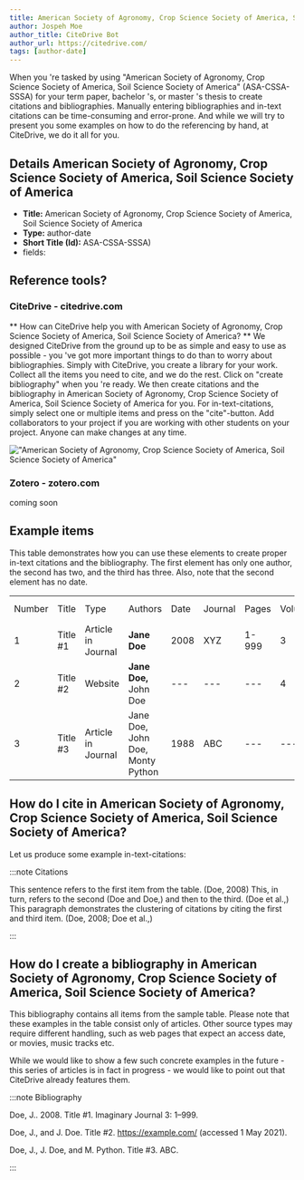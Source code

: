 ```yaml
---
title: American Society of Agronomy, Crop Science Society of America, Soil Science Society of America
author: Jospeh Moe
author_title: CiteDrive Bot
author_url: https://citedrive.com/
tags: [author-date]
---
```


When you 're tasked by using "American Society of Agronomy, Crop Science Society of America, Soil Science Society of America" (ASA-CSSA-SSSA) for your term paper, bachelor 's, or master 's thesis to create citations and bibliographies.
Manually entering bibliographies and in-text citations can be time-consuming and error-prone. And while we will try to present you some examples on how to do the referencing by hand, at CiteDrive, we do it all for you.

## Details  American Society of Agronomy, Crop Science Society of America, Soil Science Society of America
* **Title:** American Society of Agronomy, Crop Science Society of America, Soil Science Society of America
* **Type:** author-date
* **Short Title (Id):** ASA-CSSA-SSSA)
* fields: 

## Reference tools?
### CiteDrive - citedrive.com
** How can CiteDrive help you with American Society of Agronomy, Crop Science Society of America, Soil Science Society of America? **
We designed CiteDrive from the ground up to be as simple and easy to use as possible - you 've got more important things to do than to worry about bibliographies. Simply with CiteDrive, you create a library for your work. Collect all the items you need to cite, and we do the rest. Click on "create bibliography" when you 're ready. We then create citations and the bibliography in American Society of Agronomy, Crop Science Society of America, Soil Science Society of America for you. For in-text-citations, simply select one or multiple items and press on the "cite"-button. Add collaborators to your project if you are working with other students on your project. Anyone can make changes at any time.


!["American Society of Agronomy, Crop Science Society of America, Soil Science Society of America"](images/american-society-of-agronomy-crop-science-society-of-america-soil-science-society-of-america.svg "Choose American Society of Agronomy, Crop Science Society of America, Soil Science Society of America in the CiteDrive App")

### Zotero - zotero.com

coming soon

## Example items

This table demonstrates how you can use these elements to create proper in-text citations and the bibliography. The first element has only one author, the second has two, and the third has three. Also, note that the second element has no date.


<table>
  <tr>
   <td>Number
   </td>
   <td>Title
   </td>
   <td>Type
   </td>
   <td>Authors
   </td>
   <td>Date
   </td>
   <td>Journal
   </td>
   <td>Pages
   </td>
   <td>Volume
   </td>
   <td>Issue
   </td>
   <td>Access Date
   </td>
  </tr>
  <tr>
   <td>1
   </td>
   <td>Title #1
   </td>
   <td>Article in Journal
   </td>
   <td><strong>Jane Doe</strong>
   </td>
   <td>2008
   </td>
   <td>XYZ
   </td>
   <td>1-999
   </td>
   <td>3
   </td>
   <td>2
   </td>
   <td>--
   </td>
  </tr>
  <tr>
   <td>
2
   </td>
   <td>Title #2
   </td>
   <td>Website
   </td>
   <td><strong>Jane Doe, </strong>John Doe
   </td>
   <td>---
   </td>
   <td>---
   </td>
   <td>---
   </td>
   <td>4
   </td>
   <td>---
   </td>
   <td>2020-05-01
   </td>
  </tr>
  <tr>
   <td>3
   </td>
   <td>Title #3
   </td>
   <td>Article in Journal
   </td>
   <td>Jane Doe, John Doe, Monty Python
   </td>
   <td>1988
   </td>
   <td>ABC
   </td>
   <td>---
   </td>
   <td>---
   </td>
   <td>16
   </td>
   <td>---
   </td>
  </tr>
</table>



## How do I cite in  American Society of Agronomy, Crop Science Society of America, Soil Science Society of America?

Let us produce some example in-text-citations:

:::note Citations


This sentence refers to the first item from the table. (Doe, 2008) This, in turn, refers to the second (Doe and Doe,)
and then to the third.  (Doe et al.,)
This paragraph demonstrates the clustering of citations by citing the first and third item. (Doe, 2008; Doe et al.,)

:::

## How do I create a bibliography in American Society of Agronomy, Crop Science Society of America, Soil Science Society of America?

This bibliography contains all items from the sample table. Please note that these examples in the table consist only of articles. Other source types may require different handling, such as web pages that expect an access date, or movies, music tracks etc.

While we would like to show a few such concrete examples in the future - this series of articles is in fact in progress - we would like to point out that CiteDrive already features them.

:::note Bibliography

Doe, J.. 2008. Title #1. Imaginary Journal 3: 1–999.

Doe, J., and J. Doe. Title #2. https://example.com/ (accessed 1 May 2021).

Doe, J., J. Doe, and M. Python. Title #3. ABC.



:::


        